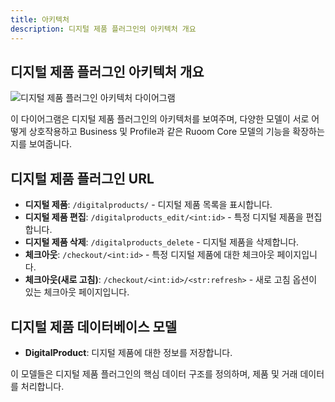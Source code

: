 ```yaml
---
title: 아키텍처
description: 디지털 제품 플러그인의 아키텍처 개요
---
```


## 디지털 제품 플러그인 아키텍처 개요

![디지털 제품 플러그인 아키텍처 다이어그램](/images/digitalproducts_plugin_architecture.svg)

이 다이어그램은 디지털 제품 플러그인의 아키텍처를 보여주며, 다양한 모델이 서로 어떻게 상호작용하고 Business 및 Profile과 같은 Ruoom Core 모델의 기능을 확장하는지를 보여줍니다.

## 디지털 제품 플러그인 URL
- **디지털 제품**: `/digitalproducts/` - 디지털 제품 목록을 표시합니다.
- **디지털 제품 편집**: `/digitalproducts_edit/<int:id>` - 특정 디지털 제품을 편집합니다.
- **디지털 제품 삭제**: `/digitalproducts_delete` - 디지털 제품을 삭제합니다.
- **체크아웃**: `/checkout/<int:id>` - 특정 디지털 제품에 대한 체크아웃 페이지입니다.
- **체크아웃(새로 고침)**: `/checkout/<int:id>/<str:refresh>` - 새로 고침 옵션이 있는 체크아웃 페이지입니다.

## 디지털 제품 데이터베이스 모델
- **DigitalProduct**: 디지털 제품에 대한 정보를 저장합니다.

이 모델들은 디지털 제품 플러그인의 핵심 데이터 구조를 정의하며, 제품 및 거래 데이터를 처리합니다.